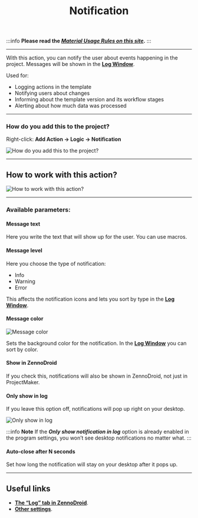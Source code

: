 ﻿---
sidebar_position: 3
title: Notification
description: How to notify a template user.
---  
:::info **Please read the [*Material Usage Rules on this site*](../../Disclaimer).**
:::  
_______________________________________________
With this action, you can notify the user about events happening in the project. Messages will be shown in the [**Log Window**](../../pm/Interface/Log_window).

Used for:  
- Logging actions in the template  
- Notifying users about changes  
- Informing about the template version and its workflow stages  
- Alerting about how much data was processed  
_______________________________________________
### How do you add this to the project?  
Right-click: **Add Action → Logic → Notification**

![How do you add this to the project?](./assets/Notification/Notification_pic1.png)
_______________________________________________
## How to work with this action?

![How to work with this action?](./assets/Notification/Notification_pic2.png)
_______________________________________________
### Available parameters:
#### Message text
Here you write the text that will show up for the user. You can use macros.

#### Message level
Here you choose the type of notification:
- Info
- Warning
- Error

This affects the notification icons and lets you sort by type in the [**Log Window**](../../pm/Interface/Log_window).

#### Message color
![Message color](./assets/Notification/Notification_pic3.png)

Sets the background color for the notification. In the [**Log Window**](../../pm/Interface/Log_window) you can sort by color.

#### Show in ZennoDroid
If you check this, notifications will also be shown in ZennoDroid, not just in ProjectMaker.

#### Only show in log
If you leave this option off, notifications will pop up right on your desktop.

![Only show in log](./assets/Notification/Notification_pic4.png)

:::info **Note**
If the ***Only show notification in log*** option is already enabled in the program settings, you won’t see desktop notifications no matter what.
:::

#### Auto-close after N seconds
Set how long the notification will stay on your desktop after it pops up.
_______________________________________________
## Useful links
- [**The “Log” tab in ZennoDroid**](../../Execution/Log).
- [**Other settings**](../../Settings/Other_Settings).